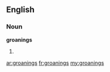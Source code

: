 ==English==

===Noun===
'''groanings'''

# {{plural of|[[groaning]]}}

[[ar:groanings]]
[[fr:groanings]]
[[my:groanings]]